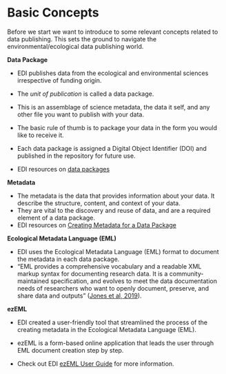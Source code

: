 # Basic Concepts {.unnumbered}

Before we start we want to introduce to some relevant concepts related to data publishing. This sets the ground to navigate the environmental/ecological data publishing world.

**Data Package**

-   EDI publishes data from the ecological and environmental sciences irrespective of funding origin.

-   The *unit of publication* is called a data package.

-   This is an assemblage of science metadata, the data it self, and any other file you want to publish with your data.

-   The basic rule of thumb is to package your data in the form you would like to receive it.

-   Each data package is assigned a Digital Object Identifier (DOI) and published in the repository for future use.

-   EDI resources on [data packages](https://edirepository.org/resources/the-data-package)

**Metadata**

-   The metadata is the data that provides information about your data. It describe the structure, content, and context of your data.
-   They are vital to the discovery and reuse of data, and are a required element of a data package.
-   EDI resources on [Creating Metadata for a Data Package](https://edirepository.org/resources/creating-metadata-for-publication)

**Ecological Metadata Language (EML)**

-   EDI uses the Ecological Metadata Language (EML) format to document the metadata in each data package.
-   "EML provides a comprehensive vocabulary and a readable XML markup syntax for documenting research data. It is a community-maintained specification, and evolves to meet the data documentation needs of researchers who want to openly document, preserve, and share data and outputs" ([Jones et al, 2019](https://eml.ecoinformatics.org/)).

**ezEML**

-   EDI created a user-friendly tool that streamlined the process of the creating metadata in the Ecological Metadata Language (EML).

-   ezEML is a form-based online application that leads the user through EML document creation step by step.

-   Check out EDI [ezEML User Guide](https://ezeml.edirepository.org/eml/user_guide) for more information.
